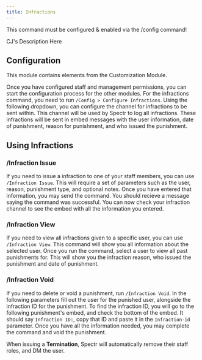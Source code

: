 ```yaml
---
title: Infractions
---
```


<Warning>This command must be configured & enabled via the /config command!</Warning>

CJ's Description Here

## Configuration

<Info>This module contains elements from the Customization Module.</Info>

Once you have configured staff and management permissions, you can start the configuration process for the other modules. For the infractions command, you need to run  `/Config > Configure Infractions`. Using the following dropdown, you can configure the channel for infractions to be sent within. This channel will be used by Spectr to log all infractions. These infractions will be sent in embed messages with the user information, date of punishment, reason for punishment, and who issued the punishment.

## Using Infractions

### /Infraction Issue
If you need to issue a infraction to one of your staff members, you can use `/Infraction Issue`. This will require a set of parameters such as the user, reason, punishment type, and optional notes. Once you have entered that information, you may send the command. You should recieve a message saying the command was successful. You can now check your infraction channel to see the embed with all the information you entered. 

### /Infraction View
If you need to view all infractions given to a specific user, you can use `/Infraction View`. This command will show you all information about the selected user. Once you run the command, select a user to view all past punishments for. This will show you the infraction reason, who issued the punishment and date of punishment. 

### /Infraction Void
If you need to delete or void a punishment, run `/Infraction Void`. In the following parameters fill out the user for the punished user, alongside the infraction ID for the punishment. To find the infraction ID, you will go to the following punishment\'s embed, and check the bottom of the embed. It should say `Infraction ID:`, copy that ID and paste it in the `Infraction-id` parameter. Once you have all the information needed, you may complete the command and void the punishment.

<Info>When issuing a **Termination**, Spectr will automatically remove their staff roles, and DM the user.</Info>
